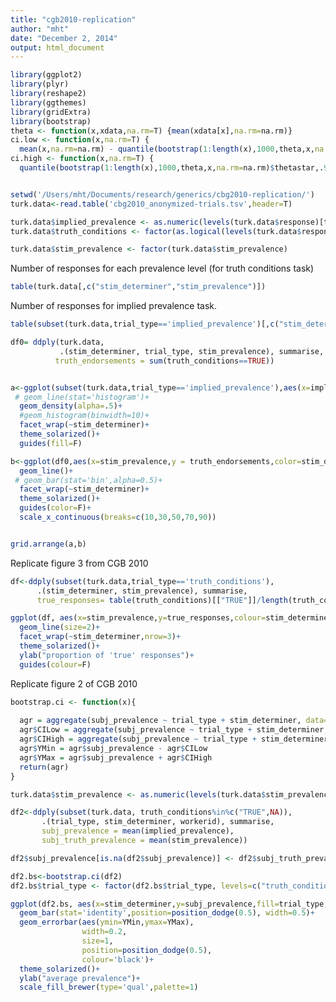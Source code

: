 ```yaml
---
title: "cgb2010-replication"
author: "mht"
date: "December 2, 2014"
output: html_document
---
```



```r
library(ggplot2)
library(plyr)
library(reshape2)
library(ggthemes)
library(gridExtra)
library(bootstrap)
theta <- function(x,xdata,na.rm=T) {mean(xdata[x],na.rm=na.rm)}
ci.low <- function(x,na.rm=T) {
  mean(x,na.rm=na.rm) - quantile(bootstrap(1:length(x),1000,theta,x,na.rm=na.rm)$thetastar,.025,na.rm=na.rm)}
ci.high <- function(x,na.rm=T) {
  quantile(bootstrap(1:length(x),1000,theta,x,na.rm=na.rm)$thetastar,.975,na.rm=na.rm) - mean(x,na.rm=na.rm)}


setwd('/Users/mht/Documents/research/generics/cbg2010-replication/')
turk.data<-read.table('cbg2010_anonymized-trials.tsv',header=T)

turk.data$implied_prevalence <- as.numeric(levels(turk.data$response)[turk.data$response])
turk.data$truth_conditions <- factor(as.logical(levels(turk.data$response)[turk.data$response]), levels=c("TRUE","FALSE"))

turk.data$stim_prevalence <- factor(turk.data$stim_prevalence)

```


Number of responses for each prevalence level (for truth conditions task)
```r
table(turk.data[,c("stim_determiner","stim_prevalence")])
```

Number of responses for implied prevalence task.
```r
table(subset(turk.data,trial_type=='implied_prevalence')[,c("stim_determiner")])
```



```r
df0= ddply(turk.data, 
           .(stim_determiner, trial_type, stim_prevalence), summarise,
          truth_endorsements = sum(truth_conditions==TRUE))


a<-ggplot(subset(turk.data,trial_type=='implied_prevalence'),aes(x=implied_prevalence,fill=stim_determiner))+
 # geom_line(stat='histogram')+
  geom_density(alpha=.5)+
  #geom_histogram(binwidth=10)+
  facet_wrap(~stim_determiner)+
  theme_solarized()+
  guides(fill=F)

b<-ggplot(df0,aes(x=stim_prevalence,y = truth_endorsements,color=stim_determiner))+
  geom_line()+
 # geom_bar(stat='bin',alpha=0.5)+
  facet_wrap(~stim_determiner)+
  theme_solarized()+
  guides(color=F)+
  scale_x_continuous(breaks=c(10,30,50,70,90)) 


grid.arrange(a,b)
```

Replicate figure 3 from CGB 2010

```r
df<-ddply(subset(turk.data,trial_type=='truth_conditions'), 
      .(stim_determiner, stim_prevalence), summarise, 
      true_responses= table(truth_conditions)[["TRUE"]]/length(truth_conditions))

ggplot(df, aes(x=stim_prevalence,y=true_responses,colour=stim_determiner, group=stim_determiner))+
  geom_line(size=2)+
  facet_wrap(~stim_determiner,nrow=3)+
  theme_solarized()+
  ylab("proportion of 'true' responses")+
  guides(colour=F)

```


Replicate figure 2 of CGB 2010
```r

bootstrap.ci <- function(x){
  
  agr = aggregate(subj_prevalence ~ trial_type + stim_determiner, data=x, FUN=mean)
  agr$CILow = aggregate(subj_prevalence ~ trial_type + stim_determiner, data=x, FUN=ci.low)$subj_prevalence
  agr$CIHigh = aggregate(subj_prevalence ~ trial_type + stim_determiner, data=x, FUN=ci.high)$subj_prevalence
  agr$YMin = agr$subj_prevalence - agr$CILow
  agr$YMax = agr$subj_prevalence + agr$CIHigh
  return(agr)
}

turk.data$stim_prevalence <- as.numeric(levels(turk.data$stim_prevalence)[turk.data$stim_prevalence])

df2<-ddply(subset(turk.data, truth_conditions%in%c("TRUE",NA)), 
       .(trial_type, stim_determiner, workerid), summarise, 
       subj_prevalence = mean(implied_prevalence),
       subj_truth_prevalence = mean(stim_prevalence))

df2$subj_prevalence[is.na(df2$subj_prevalence)] <- df2$subj_truth_prevalence[!is.na(df2$subj_truth_prevalence)]

df2.bs<-bootstrap.ci(df2)
df2.bs$trial_type <- factor(df2.bs$trial_type, levels=c("truth_conditions","implied_prevalence"))

ggplot(df2.bs, aes(x=stim_determiner,y=subj_prevalence,fill=trial_type, group=trial_type))+
  geom_bar(stat='identity',position=position_dodge(0.5), width=0.5)+
  geom_errorbar(aes(ymin=YMin,ymax=YMax),
                width=0.2,
                size=1,
                position=position_dodge(0.5),
                colour='black')+
  theme_solarized()+
  ylab("average prevalence")+
  scale_fill_brewer(type='qual',palette=1)

```
